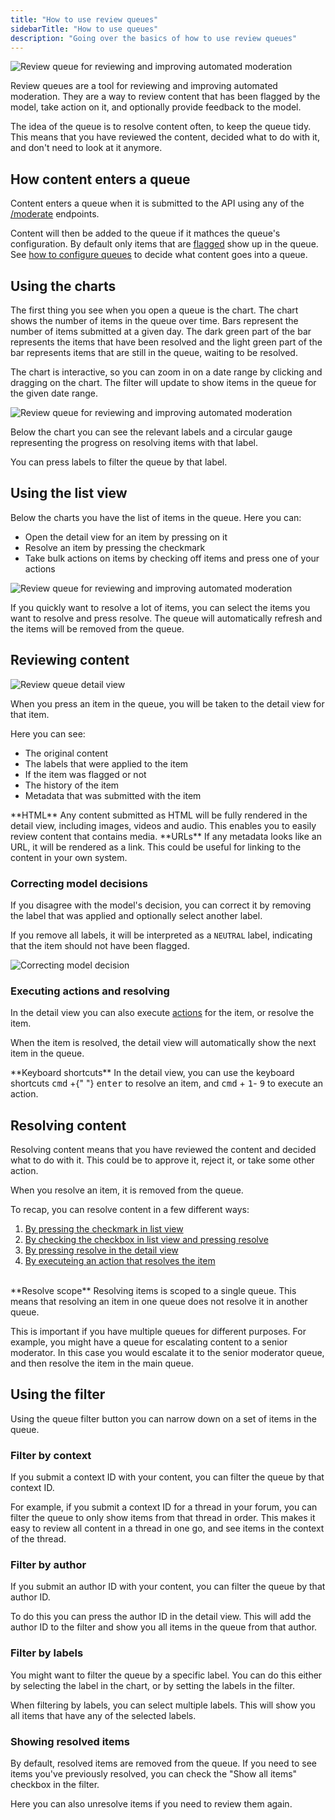 ```yaml
---
title: "How to use review queues"
sidebarTitle: "How to use queues"
description: "Going over the basics of how to use review queues"
---
```


<Frame>
  <img
    className="block "
    src="/images/content-queue.png"
    alt="Review queue for reviewing and improving automated moderation"
  />
</Frame>

Review queues are a tool for reviewing and improving automated moderation. They are a way to review content that has been flagged by the model, take action on it, and optionally provide feedback to the model.

The idea of the queue is to resolve content often, to keep the queue tidy. This means that you have reviewed the content, decided what to do with it, and don't need to look at it anymore.

## How content enters a queue

Content enters a queue when it is submitted to the API using any of the [/moderate](/api-reference/analyze-text) endpoints.

Content will then be added to the queue if it mathces the queue's configuration. By default only items that are [flagged](/content-moderation/flagging-thresholds) show up in the queue. See [how to configure queues](/review-queues/configuration#configuring-the-queue) to decide what content goes into a queue.

## Using the charts

The first thing you see when you open a queue is the chart. The chart shows the number of items in the queue over time. Bars represent the number of items submitted at a given day. The dark green part of the bar represents the items that have been resolved and the light green part of the bar represents items that are still in the queue, waiting to be resolved.

The chart is interactive, so you can zoom in on a date range by clicking and dragging on the chart. The filter will update to show items in the queue for the given date range.

<Frame caption="Selecting a date range using the chart">
  <img
    className="block "
    src="/images/queue-zoom.gif"
    alt="Review queue for reviewing and improving automated moderation"
  />
</Frame>

Below the chart you can see the relevant labels and a circular gauge representing the progress on resolving items with that label.

You can press labels to filter the queue by that label.

## Using the list view

Below the charts you have the list of items in the queue. Here you can:

- Open the detail view for an item by pressing on it
- Resolve an item by pressing the checkmark
- Take bulk actions on items by checking off items and press one of your actions

<Frame caption="The queue is a list of items that need to be reviewed">
  <img
    className="block "
    src="/images/content-queue-list.png"
    alt="Review queue for reviewing and improving automated moderation"
  />
</Frame>

If you quickly want to resolve a lot of items, you can select the items you want to resolve and press resolve. The queue will automatically refresh and the items will be removed from the queue.

## Reviewing content

<Frame caption="The detail view for an item in the queue">
  <img
    className="block "
    src="/images/content-queue-detail-2.png"
    alt="Review queue detail view"
  />
</Frame>

When you press an item in the queue, you will be taken to the detail view for that item.

Here you can see:

- The original content
- The labels that were applied to the item
- If the item was flagged or not
- The history of the item
- Metadata that was submitted with the item

<Tip>
  **HTML**
  <span>
    Any content submitted as HTML will be fully rendered in the detail view,
    including images, videos and audio. This enables you to easily review
    content that contains media.
  </span>
</Tip>

<Tip>
  **URLs**
  <span>
    If any metadata looks like an URL, it will be rendered as a link. This could
    be useful for linking to the content in your own system.
  </span>
</Tip>

### Correcting model decisions

If you disagree with the model's decision, you can correct it by removing the label that was applied and optionally select another label.

If you remove all labels, it will be interpreted as a `NEUTRAL` label, indicating that the item should not have been flagged.

<Frame caption="Correcting AI decision by removing a label and adding a new.">
  <img
    className="block "
    src="/images/content-queue-correct.gif"
    alt="Correcting model decision"
  />
</Frame>

### Executing actions and resolving

In the detail view you can also execute [actions](/review-queues/actions) for the item, or resolve the item.

When the item is resolved, the detail view will automatically show the next item in the queue.

<Tip>
  **Keyboard shortcuts**
  <span>
    In the detail view, you can use the keyboard shortcuts <kbd>cmd</kbd> +{" "}
    <kbd>enter</kbd> to resolve an item, and <kbd>cmd</kbd> + <kbd>1</kbd>-
    <kbd>9</kbd> to execute an action.
  </span>
</Tip>

## Resolving content

Resolving content means that you have reviewed the content and decided what to do with it. This could be to approve it, reject it, or take some other action.

When you resolve an item, it is removed from the queue.

To recap, you can resolve content in a few different ways:

1.  [By pressing the checkmark in list view](#using-the-list-view)
2.  [By checking the checkbox in list view and pressing resolve](#using-the-list-view)
3.  [By pressing resolve in the detail view](#executing-actions-and-resolving)
4.  [By executeing an action that resolves the item](/review-queues/actions#resolving-an-item-when-action-is-executed)
    <br></br>

<Info>
**Resolve scope**

<span>
Resolving items is scoped to a single queue. This means that resolving an item in one queue does not resolve it in another queue.

This is important if you have multiple queues for different purposes. For example, you might have a queue for escalating content to a senior moderator. In this case you would escalate it to the senior moderator queue, and then resolve the item in the main queue.

</span>
</Info>

## Using the filter

Using the queue filter button you can narrow down on a set of items in the queue.

### Filter by context

If you submit a context ID with your content, you can filter the queue by that context ID.

For example, if you submit a context ID for a thread in your forum, you can filter the queue to only show items from that thread in order. This makes it easy to review all content in a thread in one go, and see items in the context of the thread.

### Filter by author

If you submit an author ID with your content, you can filter the queue by that author ID.

To do this you can press the author ID in the detail view. This will add the author ID to the filter and show you all items in the queue from that author.

### Filter by labels

You might want to filter the queue by a specific label. You can do this either by selecting the label in the chart, or by setting the labels in the filter.

When filtering by labels, you can select multiple labels. This will show you all items that have any of the selected labels.

### Showing resolved items

By default, resolved items are removed from the queue. If you need to see items you've previously resolved, you can check the "Show all items" checkbox in the filter.

Here you can also unresolve items if you need to review them again.
